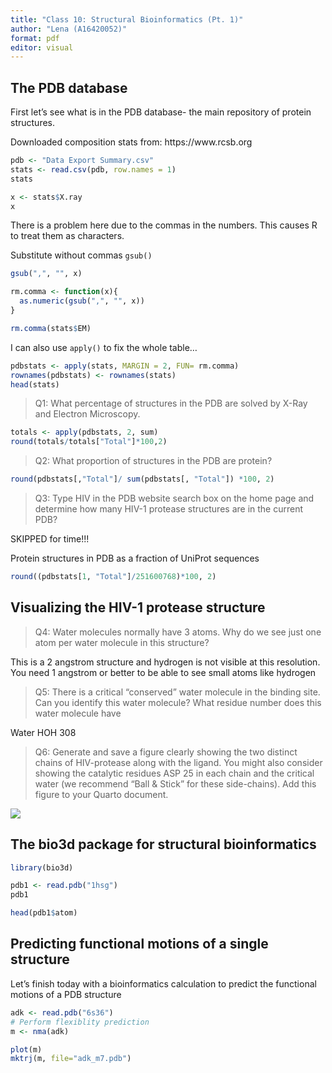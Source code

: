 ```yaml
---
title: "Class 10: Structural Bioinformatics (Pt. 1)"
author: "Lena (A16420052)"
format: pdf
editor: visual
---
```


## The PDB database

First let's see what is in the PDB database- the main repository of protein structures. 

Downloaded composition stats from: https://www.rcsb.org

```r
pdb <- "Data Export Summary.csv"
stats <- read.csv(pdb, row.names = 1)
stats
```

```r
x <- stats$X.ray
x
```

There is a problem here due to the commas in the numbers. This causes R to treat them as characters. 

Substitute without commas `gsub()`

```r
gsub(",", "", x)
```

```r
rm.comma <- function(x){
  as.numeric(gsub(",", "", x))
}
```

```r
rm.comma(stats$EM)
```

I can also use `apply()` to fix the whole table...

```r
pdbstats <- apply(stats, MARGIN = 2, FUN= rm.comma)
rownames(pdbstats) <- rownames(stats)
head(stats)
```

>Q1: What percentage of structures in the PDB are solved by X-Ray and Electron Microscopy.

```r
totals <- apply(pdbstats, 2, sum)
round(totals/totals["Total"]*100,2)
```

>Q2: What proportion of structures in the PDB are protein?

```r
round(pdbstats[,"Total"]/ sum(pdbstats[, "Total"]) *100, 2)
```


>Q3: Type HIV in the PDB website search box on the home page and determine how many HIV-1 protease structures are in the current PDB?

SKIPPED for time!!!

Protein structures in PDB as a fraction of UniProt sequences

```r
round((pdbstats[1, "Total"]/251600768)*100, 2)
```

## Visualizing the HIV-1 protease structure

>Q4: Water molecules normally have 3 atoms. Why do we see just one atom per water molecule in this structure?

This is a 2 angstrom structure and hydrogen is not visible at this resolution. You need 1 angstrom or better to be able to see small atoms like hydrogen 

> Q5: There is a critical “conserved” water molecule in the binding site. Can you identify this water molecule? What residue number does this water molecule have

Water HOH 308

>Q6: Generate and save a figure clearly showing the two distinct chains of HIV-protease along with the ligand. You might also consider showing the catalytic residues ASP 25 in each chain and the critical water (we recommend “Ball & Stick” for these side-chains). Add this figure to your Quarto document.

![](1HSG.png)

## The bio3d package for structural bioinformatics

```r
library(bio3d)

pdb1 <- read.pdb("1hsg")
pdb1
```

```r
head(pdb1$atom)
```

## Predicting functional motions of a single structure

Let's finish today with a bioinformatics calculation to predict the functional motions of a PDB structure

```r
adk <- read.pdb("6s36")
# Perform flexiblity prediction
m <- nma(adk)
```

```r
plot(m)
mktrj(m, file="adk_m7.pdb")
```
 
